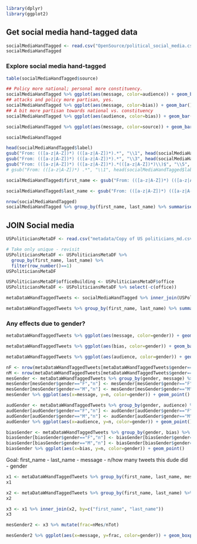 

```r
library(dplyr)
library(ggplot2)
```

## Get social media hand-tagged data
```r
socialMediaHandTagged <- read.csv("OpenSource/political_social_media.csv")
socialMediaHandTagged
```

### Explore social media hand-tagged
```r
table(socialMediaHandTagged$source)
```
```r
## Policy more national; personal more constituency.
socialMediaHandTagged %>% ggplot(aes(message, color=audience)) + geom_bar() + theme(axis.text.x = element_text(angle = 45, hjust = 1))
## attacks and policy more partisan, yes.
socialMediaHandTagged %>% ggplot(aes(message, color=bias)) + geom_bar() + theme(axis.text.x = element_text(angle = 45, hjust = 1))
## A bit more partisan towards national vs. constituency
socialMediaHandTagged %>% ggplot(aes(audience, color=bias)) + geom_bar() + theme(axis.text.x = element_text(angle = 45, hjust = 1))

socialMediaHandTagged %>% ggplot(aes(message, color=source)) + geom_bar() + theme(axis.text.x = element_text(angle = 45, hjust = 1))
```

```r
socialMediaHandTagged
```



```r
head(socialMediaHandTagged$label)
gsub("From: (([a-z|A-Z])*) (([a-z|A-Z])*).*", "\\1", head(socialMediaHandTagged$label))
gsub("From: (([a-z|A-Z])*) (([a-z|A-Z])*).*", "\\3", head(socialMediaHandTagged$label))
gsub("From: (([a-z|A-Z])*) (([a-z|A-Z])*).*(([a-z|A-Z])*)\\)$", "\\5", head(socialMediaHandTagged$label))
# gsub("From: (([a-z|A-Z])*) .*", "\\1", head(socialMediaHandTagged$label))
```

```r
socialMediaHandTagged$first_name <- gsub("From: (([a-z|A-Z])*) (([a-z|A-Z])*).*", "\\1", socialMediaHandTagged$label)

socialMediaHandTagged$last_name <- gsub("From: (([a-z|A-Z])*) (([a-z|A-Z])*).*", "\\3", socialMediaHandTagged$label)
```

```r
nrow(socialMediaHandTagged)
socialMediaHandTagged %>% group_by(first_name, last_name) %>% summarise(n=n())
```

## JOIN Social media

```r
USPoliticiansMetaDF <- read.csv("metadata/Copy of US politicians_md.csv", as.is = T)

# Take only unique - revisit
USPoliticiansMetaDF <- USPoliticiansMetaDF %>%
  group_by(first_name, last_name) %>%
  filter(row_number()==1)
USPoliticiansMetaDF

USPoliticiansMetaDF$officeBuilding <- USPoliticiansMetaDF$office
USPoliticiansMetaDF <- USPoliticiansMetaDF %>% select(-c(office))
```


```r
metaDataWHandTaggedTweets <- socialMediaHandTagged %>% inner_join(USPoliticiansMetaDF, by=c("first_name", "last_name"))
```

```r
metaDataWHandTaggedTweets %>% group_by(first_name, last_name) %>% summarise(n=n())
```

### Any effects due to gender?
```r
metaDataWHandTaggedTweets %>% ggplot(aes(message, color=gender)) + geom_bar() + theme(axis.text.x = element_text(angle = 45, hjust = 1))

metaDataWHandTaggedTweets %>% ggplot(aes(bias, color=gender)) + geom_bar() + theme(axis.text.x = element_text(angle = 45, hjust = 1))

metaDataWHandTaggedTweets %>% ggplot(aes(audience, color=gender)) + geom_bar() + theme(axis.text.x = element_text(angle = 45, hjust = 1))
```


```r
nF <- nrow(metaDataWHandTaggedTweets[metaDataWHandTaggedTweets$gender=="F",])
nM <- nrow(metaDataWHandTaggedTweets[metaDataWHandTaggedTweets$gender=="M",])
mesGender <- metaDataWHandTaggedTweets %>% group_by(gender, message) %>% summarise(n=n())
mesGender[mesGender$gender=="F","n"] <- mesGender[mesGender$gender=="F","n"] / nF
mesGender[mesGender$gender=="M","n"] <- mesGender[mesGender$gender=="M","n"] / nM
mesGender %>% ggplot(aes(x=message, y=n, color=gender)) + geom_point()
```

```r
audGender <- metaDataWHandTaggedTweets %>% group_by(gender, audience) %>% summarise(n=n())
audGender[audGender$gender=="F","n"] <- audGender[audGender$gender=="F","n"] / nF
audGender[audGender$gender=="M","n"] <- audGender[audGender$gender=="M","n"] / nM
audGender %>% ggplot(aes(x=audience, y=n, color=gender)) + geom_point()
```

```r
biasGender <- metaDataWHandTaggedTweets %>% group_by(gender, bias) %>% summarise(n=n())
biasGender[biasGender$gender=="F","n"] <- biasGender[biasGender$gender=="F","n"] / nF
biasGender[biasGender$gender=="M","n"] <- biasGender[biasGender$gender=="M","n"] / nM
biasGender %>% ggplot(aes(x=bias, y=n, color=gender)) + geom_point()
```

Goal: first_name - last_name - message - n/how many tweets this dude did - gender
```r
x1 <- metaDataWHandTaggedTweets %>% group_by(first_name, last_name, message) %>% summarise(nMes=n(), gender=gender[[1]])
x1
```

```r
x2 <- metaDataWHandTaggedTweets %>% group_by(first_name, last_name) %>% summarise(nTot=n())
x2
```

```r
x3 <- x1 %>% inner_join(x2, by=c("first_name", "last_name"))
x3
```

```r
mesGender2 <- x3 %>% mutate(frac=nMes/nTot)
```

```r
mesGender2 %>% ggplot(aes(x=message, y=frac, color=gender)) + geom_boxplot()
```

